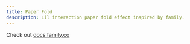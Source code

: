 ```yaml
---
title: Paper Fold
description: Lil interaction paper fold effect inspired by family.
---
```



<ComponentCollapse
  name="paper-fold-card"
  classNameComponentContainer="min-h-[220px] pt-6"
/>

Check out [docs.family.co](https://docs.family.co/connectkit/customization)




